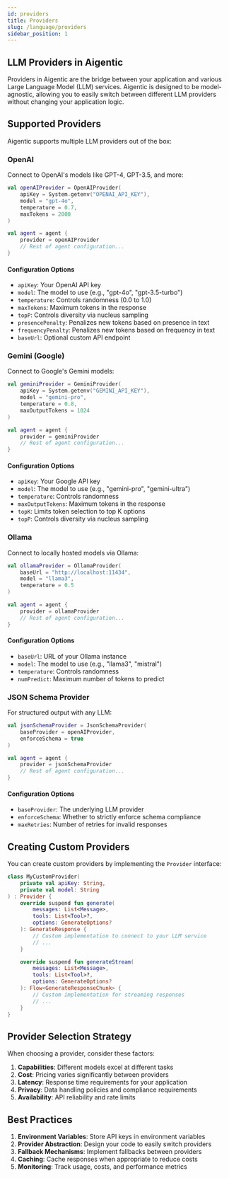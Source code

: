 ```yaml
---
id: providers
title: Providers
slug: /language/providers
sidebar_position: 1
---
```


## LLM Providers in Aigentic

Providers in Aigentic are the bridge between your application and various Large Language Model (LLM) services. Aigentic is designed to be model-agnostic, allowing you to easily switch between different LLM providers without changing your application logic.

## Supported Providers

Aigentic supports multiple LLM providers out of the box:

### OpenAI

Connect to OpenAI's models like GPT-4, GPT-3.5, and more:

```kotlin
val openAIProvider = OpenAIProvider(
    apiKey = System.getenv("OPENAI_API_KEY"),
    model = "gpt-4o",
    temperature = 0.7,
    maxTokens = 2000
)

val agent = agent {
    provider = openAIProvider
    // Rest of agent configuration...
}
```

#### Configuration Options

- `apiKey`: Your OpenAI API key
- `model`: The model to use (e.g., "gpt-4o", "gpt-3.5-turbo")
- `temperature`: Controls randomness (0.0 to 1.0)
- `maxTokens`: Maximum tokens in the response
- `topP`: Controls diversity via nucleus sampling
- `presencePenalty`: Penalizes new tokens based on presence in text
- `frequencyPenalty`: Penalizes new tokens based on frequency in text
- `baseUrl`: Optional custom API endpoint

### Gemini (Google)

Connect to Google's Gemini models:

```kotlin
val geminiProvider = GeminiProvider(
    apiKey = System.getenv("GEMINI_API_KEY"),
    model = "gemini-pro",
    temperature = 0.8,
    maxOutputTokens = 1024
)

val agent = agent {
    provider = geminiProvider
    // Rest of agent configuration...
}
```

#### Configuration Options

- `apiKey`: Your Google API key
- `model`: The model to use (e.g., "gemini-pro", "gemini-ultra")
- `temperature`: Controls randomness
- `maxOutputTokens`: Maximum tokens in the response
- `topK`: Limits token selection to top K options
- `topP`: Controls diversity via nucleus sampling

### Ollama

Connect to locally hosted models via Ollama:

```kotlin
val ollamaProvider = OllamaProvider(
    baseUrl = "http://localhost:11434",
    model = "llama3",
    temperature = 0.5
)

val agent = agent {
    provider = ollamaProvider
    // Rest of agent configuration...
}
```

#### Configuration Options

- `baseUrl`: URL of your Ollama instance
- `model`: The model to use (e.g., "llama3", "mistral")
- `temperature`: Controls randomness
- `numPredict`: Maximum number of tokens to predict

### JSON Schema Provider

For structured output with any LLM:

```kotlin
val jsonSchemaProvider = JsonSchemaProvider(
    baseProvider = openAIProvider,
    enforceSchema = true
)

val agent = agent {
    provider = jsonSchemaProvider
    // Rest of agent configuration...
}
```

#### Configuration Options

- `baseProvider`: The underlying LLM provider
- `enforceSchema`: Whether to strictly enforce schema compliance
- `maxRetries`: Number of retries for invalid responses

## Creating Custom Providers

You can create custom providers by implementing the `Provider` interface:

```kotlin
class MyCustomProvider(
    private val apiKey: String,
    private val model: String
) : Provider {
    override suspend fun generate(
        messages: List<Message>,
        tools: List<Tool>?,
        options: GenerateOptions?
    ): GenerateResponse {
        // Custom implementation to connect to your LLM service
        // ...
    }

    override suspend fun generateStream(
        messages: List<Message>,
        tools: List<Tool>?,
        options: GenerateOptions?
    ): Flow<GenerateResponseChunk> {
        // Custom implementation for streaming responses
        // ...
    }
}
```

## Provider Selection Strategy

When choosing a provider, consider these factors:

1. **Capabilities**: Different models excel at different tasks
2. **Cost**: Pricing varies significantly between providers
3. **Latency**: Response time requirements for your application
4. **Privacy**: Data handling policies and compliance requirements
5. **Availability**: API reliability and rate limits

## Best Practices

1. **Environment Variables**: Store API keys in environment variables
2. **Provider Abstraction**: Design your code to easily switch providers
3. **Fallback Mechanisms**: Implement fallbacks between providers
4. **Caching**: Cache responses when appropriate to reduce costs
5. **Monitoring**: Track usage, costs, and performance metrics
